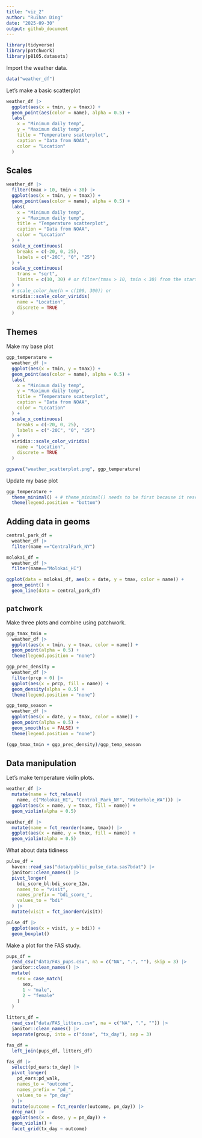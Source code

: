 ```yaml
---
title: "viz_2"
author: "Ruihan Ding"
date: "2025-09-30"
output: github_document
---
```


```r
library(tidyverse)
library(patchwork)
library(p8105.datasets)
```

Import the weather data.

```r
data("weather_df")
```

Let's make a basic scatterplot

```r
weather_df |> 
  ggplot(aes(x = tmin, y = tmax)) +
  geom_point(aes(color = name), alpha = 0.5) +
  labs(
    x = "Minimum daily temp", 
    y = "Maximum daily temp", 
    title = "Temperature scatterplot", 
    caption = "Data from NOAA",
    color = "Location"
  )
```

## Scales

```r
weather_df |>
  filter(tmax > 10, tmin < 30) |> 
  ggplot(aes(x = tmin, y = tmax)) +
  geom_point(aes(color = name), alpha = 0.5) +
  labs(
    x = "Minimum daily temp", 
    y = "Maximum daily temp", 
    title = "Temperature scatterplot", 
    caption = "Data from NOAA",
    color = "Location"
  ) +
  scale_x_continuous(
    breaks = c(-20, 0, 25),
    labels = c("-20C", "0", "25")
  ) +
  scale_y_continuous(
    trans = "sqrt",
    limits = c(10, 30) # or filter(tmax > 10, tmin < 30) from the start
  ) +
  # scale_color_hue(h = c(100, 300)) or
  viridis::scale_color_viridis(
    name = "Location", 
    discrete = TRUE
  )
```

## Themes

Make my base plot

```r
ggp_temperature = 
  weather_df |>
  ggplot(aes(x = tmin, y = tmax)) +
  geom_point(aes(color = name), alpha = 0.5) +
  labs(
    x = "Minimum daily temp", 
    y = "Maximum daily temp", 
    title = "Temperature scatterplot", 
    caption = "Data from NOAA",
    color = "Location"
  ) +
  scale_x_continuous(
    breaks = c(-20, 0, 25),
    labels = c("-20C", "0", "25")
  ) +
  viridis::scale_color_viridis(
    name = "Location", 
    discrete = TRUE
  )

ggsave("weather_scatterplot.png", ggp_temperature)
```

Update my base plot

```r
ggp_temperature +
  theme_minimal() + # theme_minimal() needs to be first because it resets everything
  theme(legend.position = "bottom")
```

## Adding data in geoms

```r
central_park_df = 
  weather_df |> 
  filter(name =="CentralPark_NY")

molokai_df = 
  weather_df |> 
  filter(name=="Molokai_HI")

ggplot(data = molokai_df, aes(x = date, y = tmax, color = name)) +
  geom_point() +
  geom_line(data = central_park_df)

```

## `patchwork`

Make three plots and combine using patchwork.

```r
ggp_tmax_tmin = 
  weather_df |> 
  ggplot(aes(x = tmin, y = tmax, color = name)) +
  geom_point(alpha = 0.5) +
  theme(legend.position = "none")

ggp_prec_density = 
  weather_df |>
  filter(prcp > 0) |> 
  ggplot(aes(x = prcp, fill = name)) +
  geom_density(alpha = 0.5) +
  theme(legend.position = "none")

ggp_temp_season = 
  weather_df |> 
  ggplot(aes(x = date, y = tmax, color = name)) +
  geom_point(alpha = 0.5) +
  geom_smooth(se = FALSE) +
  theme(legend.position = "none")

(ggp_tmax_tmin + ggp_prec_density)/ggp_temp_season
```

## Data manipulation

Let's make temperature violin plots.

```r
weather_df |>
  mutate(name = fct_relevel(
    name, c("Molokai_HI", "Central_Park_NY", "Waterhole_WA"))) |> 
  ggplot(aes(x = name, y = tmax, fill = name)) +
  geom_violin(alpha = 0.5)

```

```r
weather_df |> 
  mutate(name = fct_reorder(name, tmax)) |> 
  ggplot(aes(x = name, y = tmax, fill = name)) +
  geom_violin(alpha = 0.5)
```

What about data tidiness

```r
pulse_df = 
  haven::read_sas("data/public_pulse_data.sas7bdat") |> 
  janitor::clean_names() |> 
  pivot_longer(
    bdi_score_bl:bdi_score_12m,
    names_to = "visit",
    names_prefix = "bdi_score_",
    values_to = "bdi"
  ) |> 
  mutate(visit = fct_inorder(visit))

pulse_df |> 
  ggplot(aes(x = visit, y = bdi)) +
  geom_boxplot()

```

Make a plot for the FAS study.

```r
pups_df = 
  read_csv("data/FAS_pups.csv", na = c("NA", ".", ""), skip = 3) |> 
  janitor::clean_names() |> 
  mutate(
    sex = case_match(
      sex,
      1 ~ "male",
      2 ~ "female"
    )
  )

litters_df = 
  read_csv("data/FAS_litters.csv", na = c("NA", ".", "")) |> 
  janitor::clean_names() |>
  separate(group, into = c("dose", "tx_day"), sep = 3)

fas_df = 
  left_join(pups_df, litters_df)

fas_df |> 
  select(pd_ears:tx_day) |> 
  pivot_longer(
    pd_ears:pd_walk,
    names_to = "outcome", 
    names_prefix = "pd_", 
    values_to = "pn_day"
  ) |> 
  mutate(outcome = fct_reorder(outcome, pn_day)) |> 
  drop_na() |> 
  ggplot(aes(x = dose, y = pn_day)) +
  geom_violin() +
  facet_grid(tx_day ~ outcome)
```







